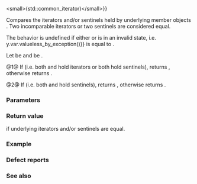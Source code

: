 {{title|1=operator{{==}}&lt;small&gt;(std::common_iterator)&lt;/small&gt;}}
{{cpp/iterator/common_iterator/navbar}}
{{dcl begin}}
{{dcl|num=1|since=c++20|1=
template &lt;class I2, std::sentinel_for&lt;I&gt; S2&gt;
    requires std::sentinel_for&lt;S, I2&gt;
friend constexpr bool operator==( const common_iterator&amp; x, 
                                  const std::common_iterator&lt;I2, S2&gt;&amp; y );
}}
{{dcl|num=2|since=c++20|1=
template &lt;class I2, std::sentinel_for&lt;I&gt; S2&gt;
    requires std::sentinel_for&lt;S, I2&gt; &amp;&amp; std::equality_comparable_with&lt;I, I2&gt;
friend constexpr bool operator==( const common_iterator&amp; x, 
                                  const std::common_iterator&lt;I2, S2&gt;&amp; y );
}}
{{dcl end}}

Compares the iterators and/or sentinels held by underlying {{lc|std::variant}} member objects {{tt|''var''}}. Two incomparable iterators or two sentinels are considered equal.

The behavior is undefined if either {{c|x}} or {{c|y}} is in an invalid state, i.e.
{{c|x.var.valueless_by_exception() {{!!}} y.var.valueless_by_exception()}} is equal to {{c|true}}.

Let {{tt|i}} be {{c|x.var.index()}} and {{tt|j}} be {{c|y.var.index()}}.

@1@ If {{c|1= i == j}} (i.e. both {{c|x}} and {{c|y}} hold iterators or both hold sentinels), returns {{c|true}}, otherwise returns {{c|1= std::get&lt;i&gt;(x.var) == std::get&lt;j&gt;(y.var)}}.

@2@ If {{c|1= i == 1 &amp;&amp; j == 1}} (i.e. both {{c|x}} and {{c|y}} hold sentinels), returns {{c|true}}, otherwise returns {{c|1= std::get&lt;i&gt;(x.var) == std::get&lt;j&gt;(y.var)}}.

{{cpp/note synthesized eq}}

{{cpp/hidden friend|std::common_iterator&amp;lt;I&gt;|plural=yes|tmpl=yes}}

===Parameters===
{{par begin}}
{{par|x, y|iterator adaptors to compare}}
{{par end}}

===Return value===
{{c|true}} if underlying iterators and/or sentinels are equal.

===Example===
{{example
|code=
#include &lt;cassert&gt;
#include &lt;iterator&gt;

int main()
{
    int a[]{0, 1, 2, 3};

    using CI = std::common_iterator&lt;
                   std::counted_iterator&lt;int*&gt;,
                   std::default_sentinel_t
                   &gt;;

    CI i1{std::counted_iterator{a + 0, 2}&lt;!----&gt;};
    CI i2{std::counted_iterator{a + 1, 2}&lt;!----&gt;};
    CI i3{std::counted_iterator{a + 0, 3}&lt;!----&gt;};
    CI i4{std::counted_iterator{a + 0, 0}&lt;!----&gt;};
    CI s1{std::default_sentinel};
    CI s2{std::default_sentinel};

    assert((i1 == i2) == true);
    assert((i1 == i3) == false);
    assert((i2 == i3) == false);
    assert((s1 == s2) == true);
    assert((i1 == s1) == false);
    assert((i4 == s1) == true);
}
}}

===Defect reports===
{{dr list begin}}
{{dr list item|wg=lwg|dr=3574|std=C++20|before={{tt|variant}} was fully constexpr (P2231R1) but {{tt|common_iterator}} was not|after=also made constexpr}}
{{dr list end}}

===See also===
{{dsc begin}}
{{dsc inc|cpp/iterator/common_iterator/dsc operator-}}
{{dsc end}}

{{langlinks|de|es|fr|it|ja|pt|ru|zh}}